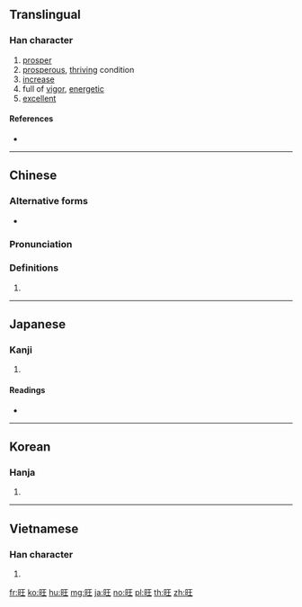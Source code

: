 {{also|𫞂}}
==Translingual==

===Han character===
{{Han char|rn=72|rad=日|as=04|sn=8|four=61014|canj=AMG|ids=⿰日王}}

# [[prosper]]
# [[prosperous]], [[thriving]] condition
# [[increase]]
# full of [[vigor]], [[energetic]]
# [[excellent]]

====References====
* {{Han ref|kx=0490.240|dkj=13774|dj=0851.240|hdz=21488.040|uh=65FA|ud=26106|bh=A9F4|bd=43508}}

----

==Chinese==
{{zh-forms}}

===Alternative forms===
* {{zh-l|暀}}

===Pronunciation===
{{zh-pron
|m=wàng
|c=wong6
|h=pfs=vong
|md=
|mn=ōng
|w=
|mc=y
|oc=y
|cat=
}}

===Definitions===
{{zh-hanzi}}

# {{rfdef|lang=zh}}

----

==Japanese==

===Kanji===
{{ja-kanji|grade=|rs=日04}}

# {{defn|lang=ja|sort=日04}}

====Readings====
* {{ja-readings|on=[[おう]] (ō)|kun=[[さかん]] (sakan)}}

----

==Korean==

===Hanja===
{{ko-hanja|hangeul=왕|eumhun=|rv=wang|mr=wang|y=wang}}

# {{defn|lang=ko|sort=日04}}

----

==Vietnamese==

===Han character===
{{vi-hantu|[[vượng]]|rs=日04}}

# {{defn|lang=vi|sort=日04}}

[[fr:旺]]
[[ko:旺]]
[[hu:旺]]
[[mg:旺]]
[[ja:旺]]
[[no:旺]]
[[pl:旺]]
[[th:旺]]
[[zh:旺]]